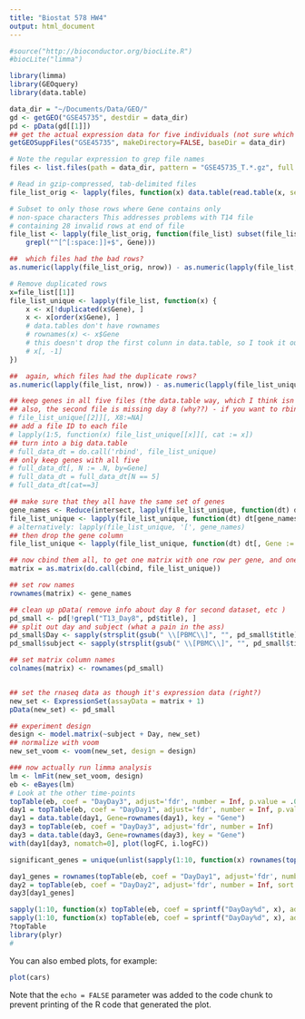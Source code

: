 ```yaml
---
title: "Biostat 578 HW4"
output: html_document
---
```



```r
#source("http://bioconductor.org/biocLite.R")
#biocLite("limma")

library(limma)
library(GEOquery)
library(data.table)

data_dir = "~/Documents/Data/GEO/"
gd <- getGEO("GSE45735", destdir = data_dir)
pd <- pData(gd[[1]])
## get the actual expression data for five individuals (not sure which five, but subjects 2-6 were discussed a lot in the paper)
getGEOSuppFiles("GSE45735", makeDirectory=FALSE, baseDir = data_dir)

# Note the regular expression to grep file names
files <- list.files(path = data_dir, pattern = "GSE45735_T.*.gz", full.names = TRUE)

# Read in gzip-compressed, tab-delimited files
file_list_orig <- lapply(files, function(x) data.table(read.table(x, sep='\t', header=TRUE), key='Gene'))

# Subset to only those rows where Gene contains only
# non-space characters This addresses problems with T14 file
# containing 28 invalid rows at end of file
file_list <- lapply(file_list_orig, function(file_list) subset(file_list, 
    grepl("^[^[:space:]]+$", Gene)))

##  which files had the bad rows?
as.numeric(lapply(file_list_orig, nrow)) - as.numeric(lapply(file_list, nrow))

# Remove duplicated rows
x=file_list[[1]]
file_list_unique <- lapply(file_list, function(x) {
    x <- x[!duplicated(x$Gene), ]
    x <- x[order(x$Gene), ]
    # data.tables don't have rownames
    # rownames(x) <- x$Gene
    # this doesn't drop the first colunn in data.table, so I took it out
    # x[, -1]
})

##  again, which files had the duplicate rows?
as.numeric(lapply(file_list, nrow)) - as.numeric(lapply(file_list_unique, nrow))

## keep genes in all five files (the data.table way, which I think isn't as nice..)
## also, the second file is missing day 8 (why??) - if you want to rbind them, you have to do this:
# file_list_unique[[2]][, X8:=NA]
## add a file ID to each file
# lapply(1:5, function(x) file_list_unique[[x]][, cat := x])
## turn into a big data.table
# full_data_dt = do.call('rbind', file_list_unique)
## only keep genes with all five
# full_data_dt[, N := .N, by=Gene]
# full_data_dt = full_data_dt[N == 5]
# full_data_dt[cat==3]

## make sure that they all have the same set of genes
gene_names <- Reduce(intersect, lapply(file_list_unique, function(dt) dt[,Gene]))
file_list_unique <- lapply(file_list_unique, function(dt) dt[gene_names])
# alternatively: lapply(file_list_unique, '[', gene_names)
## then drop the gene column
file_list_unique <- lapply(file_list_unique, function(dt) dt[, Gene := NULL])

## now cbind them all, to get one matrix with one row per gene, and one column per observation (individual/day)
matrix = as.matrix(do.call(cbind, file_list_unique))

## set row names
rownames(matrix) <- gene_names

## clean up pData( remove info about day 8 for second dataset, etc )
pd_small <- pd[!grepl("T13_Day8", pd$title), ]
## split out day and subject (what a pain in the ass)
pd_small$Day <- sapply(strsplit(gsub(" \\[PBMC\\]", "", pd_small$title), "_"), "[", 2)
pd_small$subject <- sapply(strsplit(gsub(" \\[PBMC\\]", "", pd_small$title), "_"), "[", 1)

## set matrix column names
colnames(matrix) <- rownames(pd_small)


## set the rnaseq data as though it's expression data (right?)
new_set <- ExpressionSet(assayData = matrix + 1)
pData(new_set) <- pd_small

## experiment design
design <- model.matrix(~subject + Day, new_set)
## normalize with voom
new_set_voom <- voom(new_set, design = design)

### now actually run limma analysis
lm <- lmFit(new_set_voom, design)
eb <- eBayes(lm)
# Look at the other time-points
topTable(eb, coef = "DayDay3", adjust='fdr', number = Inf, p.value = .01, sort.by="p")
day1 = topTable(eb, coef = "DayDay1", adjust='fdr', number = Inf, p.value = .01, sort.by="p")
day1 = data.table(day1, Gene=rownames(day1), key = "Gene")
day3 = topTable(eb, coef = "DayDay3", adjust='fdr', number = Inf)
day3 = data.table(day3, Gene=rownames(day3), key = "Gene")
with(day1[day3, nomatch=0], plot(logFC, i.logFC))

significant_genes = unique(unlist(sapply(1:10, function(x) rownames(topTable(eb, coef = sprintf("DayDay%d", x), adjust='fdr', sort.by='none', number=Inf, p.value=.01)))))

day1_genes = rownames(topTable(eb, coef = "DayDay1", adjust='fdr', number = Inf, p.value = .01, sort.by="none"))
day2 = topTable(eb, coef = "DayDay2", adjust='fdr', number = Inf, sort.by="none")
day3[day1_genes]

sapply(1:10, function(x) topTable(eb, coef = sprintf("DayDay%d", x), adjust='fdr')$logFC)
sapply(1:10, function(x) topTable(eb, coef = sprintf("DayDay%d", x), adjust='fdr', sort.by='none', number=Inf)$logFC)
?topTable
library(plyr)
#

```

You can also embed plots, for example:

```r
plot(cars)
```

Note that the `echo = FALSE` parameter was added to the code chunk to prevent printing of the R code that generated the plot.
